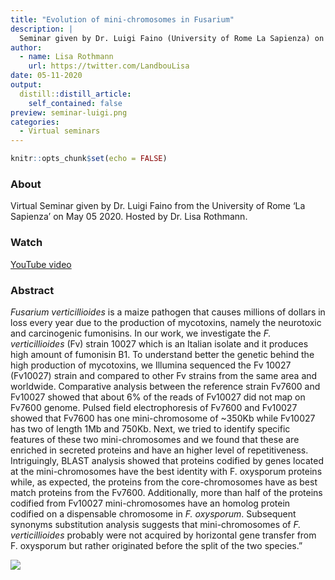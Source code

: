 ```yaml
---
title: "Evolution of mini-chromosomes in Fusarium"
description: |
  Seminar given by Dr. Luigi Faino (University of Rome La Sapienza) on Fusarium verticillioides, a maize pathogen that causes millions of dollars in loss every year due to the production of mycotoxins, namely the neurotoxic and carcinogenic fumonisins. Dr. Faino investigated the F. verticillioides (Fv) strain 10027 which is an Italian isolate and it produces high amount of fumonisin B1. 
author:
  - name: Lisa Rothmann
    url: https://twitter.com/LandbouLisa
date: 05-11-2020
output:
  distill::distill_article:
    self_contained: false
preview: seminar-luigi.png
categories:
  - Virtual seminars
---
```


```r
knitr::opts_chunk$set(echo = FALSE)
```

### About

Virtual Seminar given by Dr. Luigi Faino from the University of Rome 'La Sapienza' on May 05 2020. Hosted by Dr. Lisa Rothmann.

### Watch

[YouTube video](https://www.youtube.com/watch?v=-u2q8dkONgU)

### Abstract

*Fusarium verticillioides* is a maize pathogen that causes millions of dollars in loss every year due to the production of mycotoxins, namely the neurotoxic and carcinogenic fumonisins. In our work, we investigate the *F. verticillioides* (Fv) strain 10027 which is an Italian isolate and it produces high amount of fumonisin B1. To understand better the genetic behind the high production of mycotoxins, we Illumina sequenced the Fv 10027 (Fv10027) strain and compared to other Fv strains from the same area and worldwide. Comparative analysis between the reference strain Fv7600 and Fv10027 showed that about 6% of the reads of Fv10027 did not map on Fv7600 genome. Pulsed field electrophoresis of Fv7600 and Fv10027 showed that Fv7600 has one mini-chromosome of \~350Kb while Fv10027 has two of length 1Mb and 750Kb. Next, we tried to identify specific features of these two mini-chromosomes and we found that these are enriched in secreted proteins and have an higher level of repetitiveness. Intriguingly, BLAST analysis showed that proteins codified by genes located at the mini-chromosomes have the best identity with F. oxysporum proteins while, as expected, the proteins from the core-chromosomes have as best match proteins from the Fv7600. Additionally, more than half of the proteins codified from Fv10027 mini-chromosomes have an homolog protein codified on a dispensable chromosome in <i>F. oxysporum</i>. Subsequent synonyms substitution analysis suggests that mini-chromosomes of <i>F. verticillioides</i> probably were not acquired by horizontal gene transfer from F. oxysporum but rather originated before the split of the two species."

![](seminar-luigi.png)
